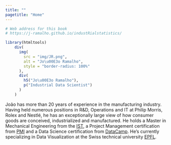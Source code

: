 ```yaml
---
title: ""
pagetitle: "Home"
---
```


```r
# Web address for this book
# https://j-ramalho.github.io/industRialstatistics/

library(htmltools)
    div(
      img(
        src = "img/JR.png",
        alt = "Jo\u00E3o Ramalho",
        style = "border-radius: 100%"
      ),
      div(
        h5("Jo\u00E3o Ramalho"),
        p("Industrial Data Scientist")
      )
    )
```

João has more than 20 years of experience in the manufacturing industry. Having held numerous positions in R&D, Operations and IT at Philip Morris, Rolex and Nestlé, he has an exceptionally large view of how consumer goods are conceived, industrialized and manufactured. He holds a Master in Mechanical Engineering from the [IST](http://ist.pt/), a Project Management certification from [PMI](https://www.pmi.org/) and a Data Science certification from [DataCamp](https://www.datacamp.com/). He's currently specializing in Data Visualization at the Swiss technical university [EPFL](https://www.extensionschool.ch/).